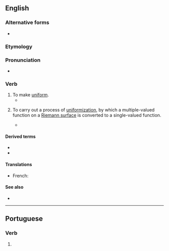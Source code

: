 ==English==

===Alternative forms===
* {{l|en|uniformise}}

===Etymology===
{{suffix|uniform|ize|lang=en}}

===Pronunciation===
* {{IPA|ˈjunifoʊɹmaɪz|lang=en}}

===Verb===
{{en-verb|uniformiz}}

# To make [[uniform]].
#* {{quote-book|2004|Toivo Miljan|Historical Dictionary of Estonia|page=294|isbn=0810849046|url=http://books.google.com/books?id=XKWRct15XfkC|passage=... who in vivid contrast to Kabin pursued a deliberate policy of Russification and '''uniformization''' with the rest of the Soviet Union.}}
# {{lb|en|mathematics}} To carry out a process of [[uniformization]], by which a multiple-valued function on a [[Riemann surface]] is converted to a single-valued function.
#* {{quote-book|2000|Ludwig Bieberbach|Conformal Mapping|page=198|url=http://books.google.com/books?id=2D0eIxW3784C|isbn=0821821059|passage=It is clear that these functions are also the only ones to be '''uniformized''' by the simple mapping of the Riemann surface, for of course any function that is single-valued in ''t'' must have been, before the mapping, a single-valued function on the Riemann surface.}}

====Derived terms====
* {{l|en|uniformizable}}
* {{l|en|uniformization}}

====Translations====
{{trans-top|to make uniform}}
* French: {{t|fr|uniformiser}}
{{trans-mid}}
{{trans-bottom}}

====See also====
* {{pedialite|uniformization (set theory)}}

----

==Portuguese==

===Verb===
{{pt-verb-form}}

# {{pt-verb-form-of|uniformizar}}